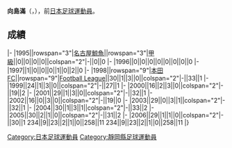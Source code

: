 {{Infobox football biography
|name=向島滿
|image=
|fullname=向島滿
|birth_date={{Birth date and age|1976|5|5}}
|cityofbirth=[[静岡縣|静岡縣]]
|countryofbirth=[[日本|日本]]
|position=[[後衛_(足球)|後衛]]
|currentclub=
|years=1995-1997<br/>1998-2006
|clubs=[[名古屋鯨魚|名古屋鯨魚]]<br/>[[本田FC|本田FC]]
|caps(goals)=
|nationalyears=
|nationalteam=
|nationalcaps(goals)=
}}
'''向島滿'''（{{lang-ja|向島満}}，{{Bd|1976年|5月5日||}}），前[[日本|日本]][[足球|足球]][[運動員|運動員]]。

==成績==
{{Football player club statistics 1|YYN}}
{{Football player club statistics 2|JPN|YYN}}
|-
|1995||rowspan="3"|[[名古屋鯨魚|名古屋鯨魚]]||rowspan="3"|[[日本職業足球甲級聯賽|甲級]]||0||0||0||0||colspan="2"|-||0||0
|-
|1996||0||0||0||0||0||0||0||0
|-
|1997||1||0||0||0||1||0||2||0
|-
|1998||rowspan="9"|[[本田FC|本田FC]]||rowspan="9"|[[Japan_Football_League|Football League]]||30||1||3||0||colspan="2"|-||33||1
|-
|1999||24||1||3||0||colspan="2"|-||27||1
|-
|2000||16||2||3||0||colspan="2"|-||19||2
|-
|2001||29||1||3||0||colspan="2"|-||32||1
|-
|2002||16||0||3||0||colspan="2"|-||19||0
|-
|2003||29||0||3||1||colspan="2"|-||32||1
|-
|2004||30||1||3||1||colspan="2"|-||33||2
|-
|2005||30||2||1||0||colspan="2"|-||31||2
|-
|2006||29||1||1||0||colspan="2"|-||30||1
{{Football player club statistics 3|1|JPN}}234||9||23||2||1||0||258||11
{{Football player club statistics 5}}234||9||23||2||1||0||258||11
|}

{{Japan-sport-bio-stub}}
{{Soccer-player-stub}}
[[Category:日本足球運動員|Category:日本足球運動員]]
[[Category:靜岡縣足球運動員|Category:靜岡縣足球運動員]]